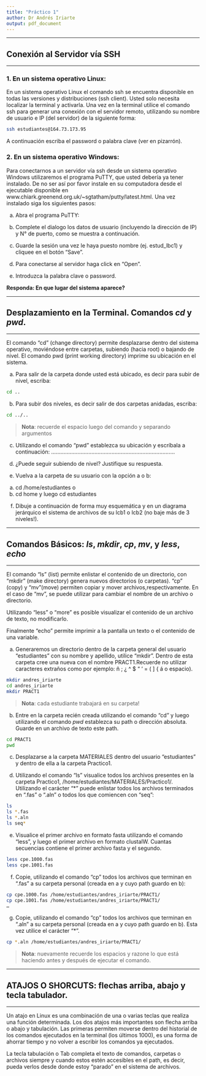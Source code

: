 ```yaml
---
title: "Práctico 1"
author: Dr Andrés Iriarte
output: pdf_document
---
```


___
## Conexión al Servidor vía SSH
___
### 1. En un sistema operativo Linux:
En un sistema operativo Linux el comando ssh se encuentra disponible en todas las versiones y
distribuciones (ssh client). Usted solo necesita localizar la terminal y activarla. Una vez en la terminal utilice el comando ssh para generar una conexión con el servidor remoto, utilizando su nombre de usuario e IP (del servidor) de la siguiente forma: 

```bash
ssh estudiantes@164.73.173.95
```

A continuación escriba el password o palabra clave (ver en pizarrón). 

### 2. En un sistema operativo Windows:
Para conectarnos a un servidor vía ssh desde un sistema operativo Windows utilizaremos el programa PuTTY, que usted debería ya tener instalado. De no ser así por favor instale en su computadora desde el ejecutable disponible en www.chiark.greenend.org.uk/~sgtatham/putty/latest.html. Una vez instalado siga
los siguientes pasos:

a) Abra el programa PuTTY:

b) Complete el dialogo los datos de usuario (incluyendo la dirección de IP) y N° de puerto, como se
muestra a continuación. 

c) Guarde la sesión una vez le haya puesto nombre (ej. estud_lbc1) y cliquee en el botón “Save”.

d) Para conectarse al servidor haga click en “Open”.

e) Introduzca la palabra clave o password.


**Responda: En que lugar del sistema aparece?**

___
## Desplazamiento en la Terminal. Comandos *cd* y *pwd*.
___

El comando “cd” (change directory) permite desplazarse dentro del sistema operativo, moviéndose entre
carpetas, subiendo (hacia root) o bajando de nivel. El comando pwd (print working directory) imprime su ubicación en el sistema.

a) Para salir de la carpeta donde usted está ubicado, es decir para subir de nivel, escriba:

```bash
cd ..
```

b) Para subir dos niveles, es decir salir de dos carpetas anidadas, escriba:
```bash
cd ../..
```

> **Nota**: recuerde el espacio luego del comando y separando argumentos

c) Utilizando el comando “pwd” establezca su ubicación y escríbala a continuación:
………………………………….………………………………….

d) ¿Puede seguir subiendo de nivel? Justifique su respuesta.

e) Vuelva a la carpeta de su usuario con la opción a o b:
a. cd /home/estudiantes o
b. cd home y luego
cd estudiantes

f) Dibuje a continuación de forma muy esquemática y en un diagrama jerárquico el sistema de
archivos de su lcb1 o lcb2 (no baje más de 3 niveles!).

___
## Comandos Básicos: *ls*, *mkdir*, *cp*, *mv*, y *less*, *echo*
___

El comando “ls” (list) permite enlistar el contenido de un directorio, con “mkdir” (make directory) genera nuevos directorios (o carpetas). “cp” (copy) y “mv”(move) permiten copiar y mover archivos,respectivamente. En el caso de “mv”, se puede utilizar para cambiar el nombre de un archivo o directorio.

Utilizando “less” o “more” es posible visualizar el contenido de un archivo de texto, no modificarlo.

Finalmente “echo” permite imprimir a la pantalla un texto o el contenido de una variable.

a) Generaremos un directorio dentro de la carpeta general del usuario “estudiantes” con su nombre y apellido, utilice “mkdir”. 
Dentro de esta carpeta cree una nueva con el nombre PRACT1.Recuerde no utilizar caracteres extraños como por ejemplo: ñ ; ¿ ^ $ “ ‘ = ( ] { á o espacio). 

```bash
mkdir andres_iriarte
cd andres_iriarte
mkdir PRACT1 
```

> **Nota**: cada estudiante trabajará en su carpeta!

b) Entre en la carpeta recién creada utilizando el comando “cd” y luego utilizando el comando *pwd* establezca su path o dirección absoluta. Guarde en un archivo de texto este path.

```bash
cd PRACT1
pwd
```

c) Desplazarse a la carpeta MATERIALES dentro del usuario “estudiantes” y dentro de ella a la carpeta Practico1.

d) Utilizando el comando “ls” visualice todos los archivos presentes en la carpeta Practico1, /home/estudiantes/MATERIALES/Practico1/. Utilizando el carácter “*” puede enlistar todos los archivos terminados en “.fas” o “.aln” o todos los que comiencen con “seq”:

```bash
ls
ls *.fas
ls *.aln
ls seq*
```

e) Visualice el primer archivo en formato fasta utilizando el comando “less”, y luego el primer archivo en formato clustalW. Cuantas secuencias contiene el primer archivo fasta y el segundo.

```bash
less cpe.1000.fas
less cpe.1001.fas
```

f) Copie, utilizando el comando “cp” todos los archivos que terminan en “.fas” a su carpeta personal (creada en a y cuyo path guardo en b):

```bash
cp cpe.1000.fas /home/estudiantes/andres_iriarte/PRACT1/
cp cpe.1001.fas /home/estudiantes/andres_iriarte/PRACT1/
…
```

g) Copie, utilizando el comando “cp” todos los archivos que terminan en “.aln” a su carpeta personal (creada en a y cuyo path guardo en b). Esta vez utilice el carácter “*”.

```bash
cp *.aln /home/estudiantes/andres_iriarte/PRACT1/
```

> **Nota**: nuevamente recuerde los espacios y razone lo que está haciendo antes y después de ejecutar el comando. 

___
## ATAJOS O SHORCUTS: flechas arriba, abajo y tecla tabulador.
___

Un atajo en Linux es una combinación de una o varias teclas que realiza una función determinada. Los dos atajos más importantes son flecha arriba o abajo y tabulación. Las primeras permiten moverse dentro del historial de los comandos ejecutados en la terminal (los últimos 1000), es una forma de ahorrar tiempo y
no volver a escribir los comandos ya ejecutados.

La tecla tabulación o Tab completa el texto de comandos, carpetas o archivos siempre y cuando estos estén accesibles en el path, es decir, pueda verlos desde donde estoy “parado” en el sistema de archivos. 


